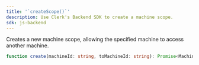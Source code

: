 ```yaml
---
title: '`createScope()`'
description: Use Clerk's Backend SDK to create a machine scope.
sdk: js-backend
---
```


Creates a new machine scope, allowing the specified machine to access another machine.

```ts
function create(machineId: string, toMachineId: string): Promise<MachineScope>
```

